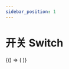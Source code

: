 ```yaml
---
sidebar_position: 1
---
```



# 开关 Switch

<BrowserOnly>
  {() => (<ThemeProvider>
    <Grid xGap={16} cols={2} style={{
      alignItems: 'flex-start'
    }}>
      <Grid yGap={16} cols={1}>
        <CodeBlock title="基础"
                   code={String(BasicCode)}>
          <Basic />
        </CodeBlock>
        <CodeBlock title="尺寸"
                   code={String(SizeCode)}>
          <Size />
        </CodeBlock>
        <CodeBlock title="形状"
                   code={String(ShapeCode)}>
          <Shape />
        </CodeBlock>
      </Grid>
      <Grid yGap={16} cols={1}>
        <CodeBlock title="禁用"
                   code={String(DisabledCode)}>
          <Disabled />
        </CodeBlock>
        <CodeBlock title="内容"
                   code={String(ContentCode)}>
          <Content />
        </CodeBlock>
        <CodeBlock title="图标"
                   code={String(IconCode)}>
          <Icon />
        </CodeBlock>
      </Grid>
    </Grid>
  </ThemeProvider>)}
</BrowserOnly>